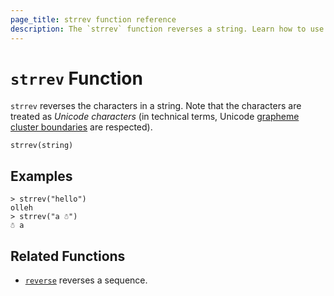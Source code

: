 ```yaml
---
page_title: strrev function reference
description: The `strrev` function reverses a string. Learn how to use the `strrev`  function in Packer templates.
---
```


# `strrev` Function

`strrev` reverses the characters in a string.
Note that the characters are treated as _Unicode characters_ (in technical terms, Unicode [grapheme cluster boundaries](https://unicode.org/reports/tr29/#Grapheme_Cluster_Boundaries) are respected).

```hcl
strrev(string)
```

## Examples

```shell-session
> strrev("hello")
olleh
> strrev("a ☃")
☃ a
```

## Related Functions

- [`reverse`](/packer/docs/templates/hcl_templates/functions/collection/reverse) reverses a sequence.
